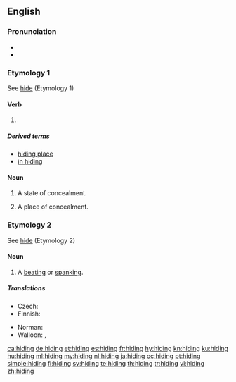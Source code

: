 ==English==

===Pronunciation===
* {{audio|en-us-hiding.ogg|Audio (US)|lang=en}}
* {{rhymes|aɪdɪŋ|lang=en}}

===Etymology 1===
See [[hide#Etymology 1|hide]] (Etymology 1)

====Verb====
{{head|en|present participle}}

# {{present participle of|hide|lang=en}}

=====Derived terms=====
* [[hiding place]]
* [[in hiding]]

====Noun====
{{en-noun|-|s}}

# {{context|uncountable|lang=en}} A state of concealment.
# {{context|countable|lang=en}} A place of concealment.

===Etymology 2===
See [[hide#Etymology 2|hide]] (Etymology 2)

====Noun====
{{en-noun|~}}

# {{context|colloquial|countable|lang=en}} A [[beating]] or [[spanking]].

=====Translations=====
{{trans-top|A beating or spanking}}
* Czech: {{t|cs|výprask|m}}
* Finnish: {{t+|fi|selkäsauna}}
{{trans-mid}}
* Norman: {{t|nrf|ronde|f}}
* Walloon: {{t+|wa|dôpinne|f}}, {{t+|wa|deguzene|f}}
{{trans-bottom}}

[[ca:hiding]]
[[de:hiding]]
[[et:hiding]]
[[es:hiding]]
[[fr:hiding]]
[[hy:hiding]]
[[kn:hiding]]
[[ku:hiding]]
[[hu:hiding]]
[[ml:hiding]]
[[my:hiding]]
[[nl:hiding]]
[[ja:hiding]]
[[oc:hiding]]
[[pt:hiding]]
[[simple:hiding]]
[[fi:hiding]]
[[sv:hiding]]
[[te:hiding]]
[[th:hiding]]
[[tr:hiding]]
[[vi:hiding]]
[[zh:hiding]]